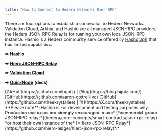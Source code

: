 ```yaml
---
title: "How to Connect to Hedera Networks Over RPC"
---
```


There are four options to establish a connection to Hedera Networks. Validation Cloud, Arkhia, and Hashio are all managed JSON-RPC providers; the Hedera JSON-RPC Relay is for running your own local JSON-RPC instance. Hashio is a Hedera community service offered by [Hashgraph](https://www.hashgraph.com/) that has limited capabilities.

**➡** [**Hashio**](/hedera/tutorials/more-tutorials/json-rpc-connections/hashio)

**➡** [**Hiero JSON-RPC Relay**](https://github.com/hiero-ledger/hiero-json-rpc-relay)

**➡** [**Validation Cloud**](/hedera/tutorials/more-tutorials/json-rpc-connections/validation-cloud)

**➡** [**QuickNode**](https://www.quicknode.com/docs/hedera) **(docs)**

<Columns cols={2}>

  <Card title="Writer: Brendan, DevRel Engineer">
    [GitHub](https://github.com/bguiz) | [Blog](https://blog.bguiz.com/)
  </Card>
  <Card title="Writer: Aaron, Validation Cloud">
    [GitHub](https://github.com/aaron-cottrell-vc)
  </Card>
  <Card title="Editor: Krystal, DX Engineer">
    [GitHub](https://github.com/theekrystallee) | [X](https://X.com/theekrystallee)
  </Card>
</Columns>

<Warning>
  **Please note**: Hashio is For development and testing purposes only.
  Production use cases are strongly encouraged to use* [*commercial-grade
  JSON-RPC relays*](hedera/core-concepts/smart-contracts/json-rpc-relay) *or
  host their own instance of the* [*Hiero JSON-RPC
  Relay*](https://github.com/hiero-ledger/hiero-json-rpc-relay)*.*
</Warning>

